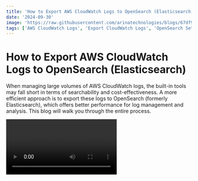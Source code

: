 ```yaml
---
title: 'How to Export AWS CloudWatch Logs to OpenSearch (Elasticsearch): Step-by-Step  Tutorial'
date: '2024-09-30'
image: 'https://raw.githubusercontent.com/arinatechnologies/blogs/67df9dc4bced3a13eb9680bcf55b4b4fe609310a/images/cloudwatch-opensearch.webp'
tags: ['AWS CloudWatch Logs', 'Export CloudWatch Logs', 'OpenSearch Setup', 'AWS Lambda', 'Elasticsearch Integration','CloudWatch Log Groups','OpenSearch Tutorial','AWS IAM Roles','Cloud Log Management','AWS DevOps','Log Analytics','CloudWatch to OpenSearch','CloudWatch Subscription Filters','AWS OpenSearch Guide','Serverless Logging','Cloud Log Search Optimization']
---
```

# How to Export AWS CloudWatch Logs to OpenSearch (Elasticsearch)

When managing large volumes of AWS CloudWatch logs, the built-in tools may fall short in terms of searchability and cost-effectiveness. A more efficient approach is to export these logs to OpenSearch (formerly Elasticsearch), which offers better performance for log management and analysis. This blog will walk you through the entire process.

<Video id="-OQsVT9GwqI" title="How to Export AWS CloudWatch Logs to OpenSearch(Elasticsearch) Integration:A Complete Guide "/>

## Step 1: Create an OpenSearch Cluster
![OpenSearch Cluster](https://raw.githubusercontent.com/arinatechnologies/blogs/2edfee2f12f4b94d534c9dd5aeed99463eb7b12e/images/cloudwatchlog-opensearch/opensearch%20create.webp)
1. **Go to AWS Console**: Navigate to the OpenSearch Service.
2. **Create a Domain**:
   - Click on “Create Domain.”
   - Choose “Standard Create” instead of “Easy Create” to avoid unnecessary nodes.
3. **Select Domain Configuration**:
   - For a demo, select “Dev/Test.”
   - Choose a general-purpose instance type like the M5 family for performance.
   - Choose the storage settings: `gp3` and size (e.g., 10 GB).
   - Select “Public Access” temporarily for easier setup (but always use VPC access in production).
4. **Set Security Settings**:
   - Set up an IAM master user for OpenSearch.
   - Assign a tag to the domain to make it easier to track.
5. **Create the Domain**: Wait for the domain to become active (this can take up to 30 minutes).

## Step 2: Configure CloudWatch Log Group
![subscription filter](https://raw.githubusercontent.com/arinatechnologies/blogs/2edfee2f12f4b94d534c9dd5aeed99463eb7b12e/images/cloudwatchlog-opensearch/subscption%20filter.webp)
1. **Go to CloudWatch Logs**:
   - Select the log group you want to export.
2. **Create a Subscription Filter**:
   - Choose “OpenSearch” as the destination.
   - Link the subscription filter to your OpenSearch domain created earlier.

## Step 3: Create a Lambda Role
1. **Go to IAM Console**:
   - Create a role for Lambda.
   - Choose the AWS Lambda service.
2. **Attach VPC and OpenSearch Permissions**:
   - Add the necessary policies for Lambda to access VPC and OpenSearch.
3. **Add Inline Policy**:
   - Create an inline policy allowing OpenSearch access (index permissions, bulk data access, etc.).
4. **Save the Role**: Ensure the role is configured properly with access to both OpenSearch and CloudWatch logs.

## Step 4: Create a Lambda Function
![Lambda Function](https://raw.githubusercontent.com/arinatechnologies/blogs/2edfee2f12f4b94d534c9dd5aeed99463eb7b12e/images/cloudwatchlog-opensearch/lamba%20role%20created.webp)
1. **Set Up Lambda**:
   - Create a new Lambda function.
   - Use a runtime like Python or Node.js, depending on your preference.
2. **Edit the Lambda Code**:
   - Update the code to handle exporting CloudWatch logs to specific OpenSearch indices. Modify the default index name and ensure it handles the log data properly.
3. **Deploy the Function**: Once the code is set up, deploy it and link it to your log group subscription.

## Step 5: Debugging and Monitoring

1. **Monitor Logs**:
   - In the CloudWatch Logs section, monitor the log groups for any issues.
   - Open the OpenSearch dashboard and check if the logs are properly flowing into the indices.
2. **Handle Common Errors**:
   - If no logs appear, check the Lambda function for errors.
   - Enable “Debug” mode in the function for better error visibility.
   - Ensure that the Lambda role has the correct permissions and that the OpenSearch cluster is properly configured.

## Step 6: Managing Multiple Log Groups
![Managing Users and Permissions](https://raw.githubusercontent.com/arinatechnologies/blogs/2edfee2f12f4b94d534c9dd5aeed99463eb7b12e/images/cloudwatchlog-opensearch/permission.webp)
1. **Modify Lambda for Multiple Log Groups**:
   - If you have multiple log groups, modify the Lambda function code to create separate indices for each log group.
   - Update the code to check the log group name and route it to a specific index in OpenSearch.
2. **Deploy the Updates**: Ensure the Lambda function properly handles log exports from multiple log groups.

## Step 7: Set Up OpenSearch Users and Roles

1. **Create OpenSearch Users**:
   - In the OpenSearch dashboard, navigate to the security section.
   - Create a user for accessing logs.
2. **Assign Roles**:
   - Create roles with index-level permissions (e.g., read-only, bulk, and monitoring).
   - Map the roles to the created users.
3. **Test User Access**:
   - Log in as the user and ensure they can only access their assigned indices.

## Step 8: Test and Monitor

1. **Run Test Queries**:
   - Use OpenSearch Dev Tools to run queries against the imported log data.
   - Verify that the logs are properly indexed and searchable.
2. **Monitor Cluster Health**:
   - Check the OpenSearch cluster status and ensure it remains healthy.
   - Add more nodes if necessary, especially in production environments, to ensure high availability and better performance.

## Conclusion

Exporting CloudWatch logs to OpenSearch offers improved search capabilities and better scalability. By following these steps, you can set up an efficient logging infrastructure that allows you to analyze large volumes of log data with ease.

[ Refer Cloud Consulting](https://www.arinatechnologies.com/consulting) <br/>
Ready to take your cloud infrastructure to the next level? Please reach out to us [ Contact Us](https://www.arinatechnologies.com/contact) <br/>
--- 
# Other Blogs
[Mastering AWS Organization-Wide Config: Streamline Compliance with AWS Policies and Systems Manager](https://www.arinatechnologies.com/posts/awsorganization-wideconfig) <br/>
[Access CodeCommit/Git via AWS Identity Center](https://www.arinatechnologies.com/posts/codecommitgit) <br/>
